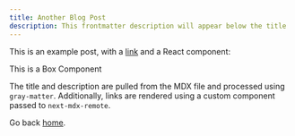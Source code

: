 ```yaml
---
title: Another Blog Post
description: This frontmatter description will appear below the title
---
```


This is an example post, with a [link](https://nextjs.org) and a React component:

<Box>This is a Box Component</Box>

The title and description are pulled from the MDX file and processed using `gray-matter`. Additionally, links are rendered using a custom component passed to `next-mdx-remote`.

Go back [home](/).

